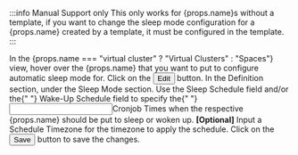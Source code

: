 
:::info Manual Support only
This only works for {props.name}s without a template, if you want to change the sleep mode configuration for a
    {props.name} created by a template, it must be configured in the template.
:::

<Flow id="sleep-automatic-constraint-schedule-ui">
  <Step>
    In the <NavStep>{props.name === "virtual cluster" ? "Virtual Clusters" : "Spaces"}</NavStep> view, hover over the {props.name} that you want to put to configure automatic sleep mode for.
  </Step>
  <Step>
    Click on the <Button>Edit</Button> button.
  </Step>
  <Step>
    In the <Label>Definition</Label> section, under the
    <Label>Sleep Mode</Label> section.
    Use the <Label>Sleep Schedule</Label> field and/or the{" "}
    <Label>Wake-Up Schedule</Label> field to specify the{" "}
    <Input>Cronjob Times</Input> when the respective {props.name} should be put
    to sleep or woken up.
  </Step>
  <Step>
    <b>[Optional]</b> Input a <Label>Schedule Timezone</Label> for the timezone to apply the schedule.
  </Step>
  <Step>
    Click on the <Button>Save</Button> button to save the changes.
  </Step>
</Flow>
